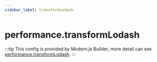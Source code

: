 ```yaml
---
sidebar_label: transformLodash
---
```


# performance.transformLodash

:::tip
This config is provided by Modern.js Builder, more detail can see [performance.transformLodash](https://modernjs.dev/builder/en/api/config-performance.html#performancetransformlodash).
:::


<Main />
